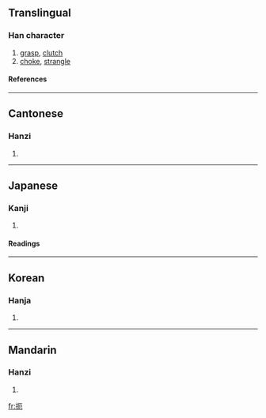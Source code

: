 ==Translingual==
===Han character===
{{Han char|rn=64|rad=手|as=04|sn=7|four=5101<sub>2</sub>|canj=手一尸山 (QMSU)}}
# [[grasp]], [[clutch]]
# [[choke]], [[strangle]]
====References====
{{Han ref|kx=0419.150|dkj=11848|dj=0766.070|hdz=31834.100|uh=627C|ud=25212|bh=A7E3|bd=42979}}
----
==Cantonese==
===Hanzi===
{{yue-hanzi|jyut=|y=a1, ak1}}
# {{defn|Cantonese}}
----
==Japanese==
===Kanji===
{{ja-kanji|grade=|rs=手04}}
# {{defn|Japanese}} 
====Readings====
{{ja-readings|on=[[あく]] (aku), [[やく]] (yaku)|kun=[[おさえる]] (osaeru)}}
----
==Korean==
===Hanja===
{{ko-hanja|hangeul=액|eumhun=|rv=aek|mr=aek|y=ayk}}
# {{defn|Korean}}
----
==Mandarin==
===Hanzi===
{{cmn-hanzi|pin=[[dèn]] (den4), [[è]] (e4)|wg=*<sup>4</sup>, o<sup>4</sup>}}
# {{defn|Mandarin}}

[[fr:扼]]